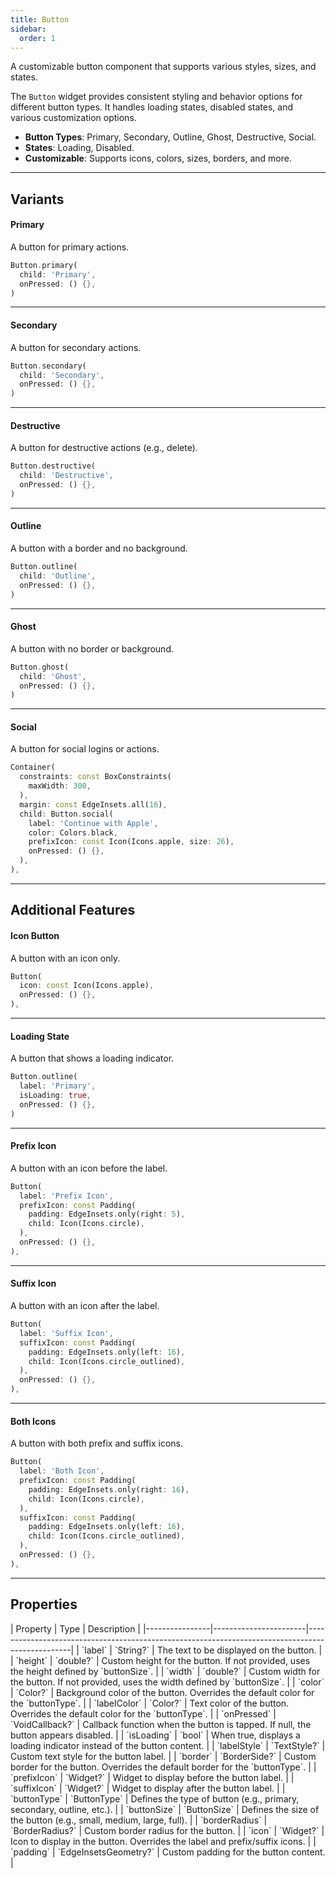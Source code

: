 ```yaml
---
title: Button
sidebar:
  order: 1
---
```



A customizable button component that supports various styles, sizes, and states.

The `Button` widget provides consistent styling and behavior options for different button types. It handles loading states, disabled states, and various customization options.

- **Button Types**: Primary, Secondary, Outline, Ghost, Destructive, Social.
- **States**: Loading, Disabled.
- **Customizable**: Supports icons, colors, sizes, borders, and more.

---

## Variants

#### Primary
A button for primary actions.

<Preview src="button?style=primary">

```dart
Button.primary(
  child: 'Primary',
  onPressed: () {},
)
```

</Preview>

---

#### Secondary
A button for secondary actions.

<Preview src="button?style=secondary">

```dart
Button.secondary(
  child: 'Secondary',
  onPressed: () {},
)
```

</Preview>

---

#### Destructive
A button for destructive actions (e.g., delete).

<Preview src="button?style=destructive">

```dart
Button.destructive(
  child: 'Destructive',
  onPressed: () {},
)
```

</Preview>

---

#### Outline
A button with a border and no background.

<Preview src="button?style=outline">

```dart
Button.outline(
  child: 'Outline',
  onPressed: () {},
)
```

</Preview>

---

#### Ghost
A button with no border or background.

<Preview src="button?style=ghost">

```dart
Button.ghost(
  child: 'Ghost',
  onPressed: () {},
)
```

</Preview>

---

#### Social
A button for social logins or actions.

<Preview src="button?style=social">

```dart
Container(
  constraints: const BoxConstraints(
    maxWidth: 300,
  ),
  margin: const EdgeInsets.all(16),
  child: Button.social(
    label: 'Continue with Apple',
    color: Colors.black,
    prefixIcon: const Icon(Icons.apple, size: 26),
    onPressed: () {},
  ),
),
```

</Preview>

---

## Additional Features

#### Icon Button
A button with an icon only.

<Preview src="button?style=icon">

```dart
Button(
  icon: const Icon(Icons.apple),
  onPressed: () {},
),
```

</Preview>

---

#### Loading State
A button that shows a loading indicator.

<Preview src="button?style=loading">

```dart
Button.outline(
  label: 'Primary',
  isLoading: true,
  onPressed: () {},
)
```

</Preview>

---

#### Prefix Icon
A button with an icon before the label.

<Preview src="button?style=prefixIcon">

```dart
Button(
  label: 'Prefix Icon',
  prefixIcon: const Padding(
    padding: EdgeInsets.only(right: 5),
    child: Icon(Icons.circle),
  ),
  onPressed: () {},
),
```

</Preview>

---

#### Suffix Icon
A button with an icon after the label.

<Preview src="button?style=suffixIcon">

```dart
Button(
  label: 'Suffix Icon',
  suffixIcon: const Padding(
    padding: EdgeInsets.only(left: 16),
    child: Icon(Icons.circle_outlined),
  ),
  onPressed: () {},
),
```

</Preview>

---

#### Both Icons
A button with both prefix and suffix icons.

<Preview src="button?style=bothIcon">

```dart
Button(
  label: 'Both Icon',
  prefixIcon: const Padding(
    padding: EdgeInsets.only(right: 16),
    child: Icon(Icons.circle),
  ),
  suffixIcon: const Padding(
    padding: EdgeInsets.only(left: 16),
    child: Icon(Icons.circle_outlined),
  ),
  onPressed: () {},
),
```

</Preview>

---

## Properties

<div class="docs-table">
| Property       | Type                  | Description                                                                                     |
|----------------|-----------------------|-------------------------------------------------------------------------------------------------|
| `label`        | `String?`             | The text to be displayed on the button.                                                         |
| `height`       | `double?`             | Custom height for the button. If not provided, uses the height defined by `buttonSize`.         |
| `width`        | `double?`             | Custom width for the button. If not provided, uses the width defined by `buttonSize`.           |
| `color`        | `Color?`              | Background color of the button. Overrides the default color for the `buttonType`.               |
| `labelColor`   | `Color?`              | Text color of the button. Overrides the default color for the `buttonType`.                     |
| `onPressed`    | `VoidCallback?`       | Callback function when the button is tapped. If null, the button appears disabled.              |
| `isLoading`    | `bool`                | When true, displays a loading indicator instead of the button content.                          |
| `labelStyle`   | `TextStyle?`          | Custom text style for the button label.                                                         |
| `border`       | `BorderSide?`         | Custom border for the button. Overrides the default border for the `buttonType`.                |
| `prefixIcon`   | `Widget?`             | Widget to display before the button label.                                                      |
| `suffixIcon`   | `Widget?`             | Widget to display after the button label.                                                       |
| `buttonType`   | `ButtonType`          | Defines the type of button (e.g., primary, secondary, outline, etc.).                           |
| `buttonSize`   | `ButtonSize`          | Defines the size of the button (e.g., small, medium, large, full).                              |
| `borderRadius` | `BorderRadius?`       | Custom border radius for the button.                                                            |
| `icon`         | `Widget?`             | Icon to display in the button. Overrides the label and prefix/suffix icons.                     |
| `padding`      | `EdgeInsetsGeometry?` | Custom padding for the button content.                                                          |

</div>

